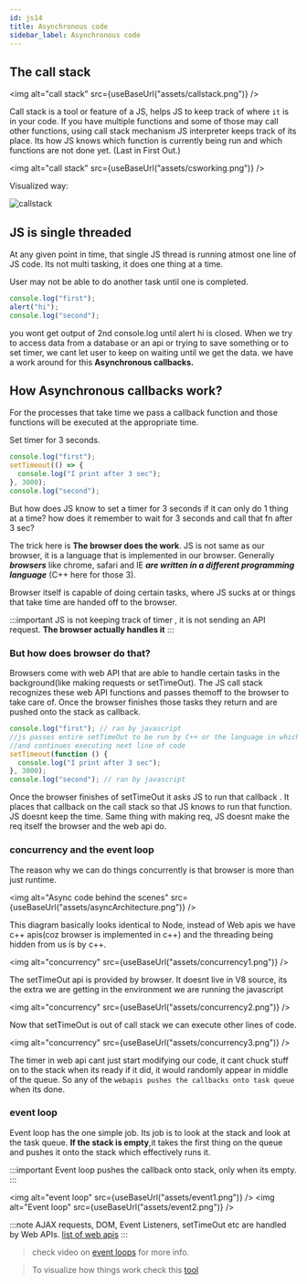 ```yaml
---
id: js14
title: Asynchronous code
sidebar_label: Asynchronous code
---
```



## The call stack

<img alt="call stack" src={useBaseUrl("assets/callstack.png")} />

Call stack is a tool or feature of a JS, helps JS to keep track of where `it` is in your code. If you have multiple functions and some of those may call other functions, using call stack mechanism JS interpreter keeps track of its place. Its how JS knows which function is currently being run and which functions are not done yet. (Last in First Out.)

<img alt="call stack" src={useBaseUrl("assets/csworking.png")} />

Visualized way:

![callstack](https://miro.medium.com/max/1200/1*B2v5_pqD-zbzJNOhAc-A2A.gif)

## JS is single threaded

At any given point in time, that single JS thread is running atmost one line of JS code. Its not multi tasking, it does one thing at a time.

User may not be able to do another task until one is completed.

```javascript
console.log("first");
alert("hi");
console.log("second");
```

you wont get output of 2nd console.log until alert hi is closed.
When we try to access data from a database or an api or trying to save something or to set timer, we cant let user to keep on waiting until we get the data. we have a work around for this **Asynchronous callbacks.**

## How Asynchronous callbacks work?

For the processes that take time we pass a callback function and those functions will be executed at the appropriate time.

Set timer for 3 seconds.

```javascript
console.log("first");
setTimeout(() => {
  console.log("I print after 3 sec");
}, 3000);
console.log("second");
```

But how does JS know to set a timer for 3 seconds if it can only do 1 thing at a time? how does it remember to wait for 3 seconds and call that fn after 3 sec?

The trick here is **The browser does the work**. JS is not same as our browser, it is a language that is implemented in our browser. Generally **_browsers_** like chrome, safari and IE **_are written in a different programming language_** (C++ here for those 3).

Browser itself is capable of doing certain tasks, where JS sucks at or things that take time are handed off to the browser.

:::important
JS is not keeping track of timer , it is not sending an API request. **The browser actually handles it**
:::

### But how does browser do that?

Browsers come with web API that are able to handle certain tasks in the background(like making requests or setTimeOut). The JS call stack recognizes these web API functions and passes themoff to the browser to take care of. Once the browser finishes those tasks they return and are pushed onto the stack as callback.

```javascript
console.log("first"); // ran by javascript
//js passes entire setTimeOut to be run by C++ or the language in which browser is implemented in.
//and continues executing next line of code
setTimeout(function () {
  console.log("I print after 3 sec");
}, 3000);
console.log("second"); // ran by javascript
```

Once the browser finishes of setTimeOut it asks JS to run that callback . It places that callback on the call stack so that JS knows to run that function. JS doesnt keep the time. Same thing with making req, JS doesnt make the req itself the browser and the web api do.

### concurrency and the event loop

The reason why we can do things concurrently is that browser is more than just runtime.

<img
  alt="Async code behind the scenes"
  src={useBaseUrl("assets/asyncArchitecture.png")}
/>

This diagram basically looks identical to Node, instead of Web apis we have c++ apis(coz browser is implemented in c++) and the threading being hidden from us is by c++.

<img alt="concurrency" src={useBaseUrl("assets/concurrency1.png")} />

The setTimeOut api is provided by browser. It doesnt live in V8 source, its the extra we are getting in the environment we are running the javascript

<img alt="concurrency" src={useBaseUrl("assets/concurrency2.png")} />

Now that setTimeOut is out of call stack we can execute other lines of code.

<img alt="concurrency" src={useBaseUrl("assets/concurrency3.png")} />

The timer in web api cant just start modifying our code, it cant chuck stuff on to the stack when its ready if it did, it would randomly appear in middle of the queue. So any of the `webapis pushes the callbacks onto task queue` when its done.

### event loop

Event loop has the one simple job. Its job is to look at the stack and look at the task queue. **If the stack is empty**,it takes the first thing on the queue and pushes it onto the stack which effectively runs it.

:::important
Event loop pushes the callback onto stack, only when its empty.
:::

<img alt="event loop" src={useBaseUrl("assets/event1.png")} />
<img alt="Event loop" src={useBaseUrl("assets/event2.png")} />

:::note
AJAX requests, DOM, Event Listeners, setTimeOut etc are handled by Web APIs. [list of web apis](https://developer.mozilla.org/en-US/docs/Web/API)
:::

> check video on [event loops](https://www.youtube.com/watch?v=8aGhZQkoFbQ&feature=youtu.be) for more info.

> To visualize how things work check this [tool](http://latentflip.com/loupe/?code=JC5vbignYnV0dG9uJywgJ2NsaWNrJywgZnVuY3Rpb24gb25DbGljaygpIHsKICAgIHNldFRpbWVvdXQoZnVuY3Rpb24gdGltZXIoKSB7CiAgICAgICAgY29uc29sZS5sb2coJ1lvdSBjbGlja2VkIHRoZSBidXR0b24hJyk7ICAgIAogICAgfSwgMjAwMCk7Cn0pOwoKY29uc29sZS5sb2coIkhpISIpOwoKc2V0VGltZW91dChmdW5jdGlvbiB0aW1lb3V0KCkgewogICAgY29uc29sZS5sb2coIkNsaWNrIHRoZSBidXR0b24hIik7Cn0sIDUwMDApOwoKY29uc29sZS5sb2coIldlbGNvbWUgdG8gbG91cGUuIik7!!!PGJ1dHRvbj5DbGljayBtZSE8L2J1dHRvbj4%3D)
